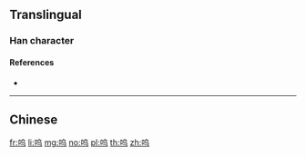 {{also|鸣}}
==Translingual==

===Han character===
{{Han char|rn=30|rad=口|as=04|sn=7|four=|canj=RPVM|ids=⿰口乌}}

====References====
* {{Han ref|kx=0181.191|hdz=10593.040|uh=545C|ud=21596}}

----

==Chinese==
{{zh-see|嗚}}

[[fr:呜]]
[[li:呜]]
[[mg:呜]]
[[no:呜]]
[[pl:呜]]
[[th:呜]]
[[zh:呜]]